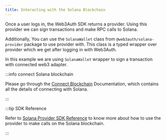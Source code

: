 ```yaml
---
title: Interacting with the Solana Blockchain
---
```


Once a user logs in, the Web3Auth SDK returns a provider. Using this provider we can sign transactions and make RPC calls to Solana.

Additionally, You can use the `SolanaWallet` class from `@web3auth/solana-provider` package to use provider with. This class is a typed wrapper over
provider which we get after logging in with Web3Auth.

In this example we are using `SolanaWallet` wrapper to sign a transaction with connected web3 adapter.

:::info connect Solana blockchain

Please go through the [Connect Blockchain](/connect-blockchain/solana/) Documentation, which contains all the details of connecting with Solana.

:::

:::tip SDK Reference

Refer to [Solana Provider SDK Reference](https://docs.web3auth.io/sdk/pnp/web/providers/solana) to know more about how to use the provider to make
calls on the Solana blockchain.

:::
